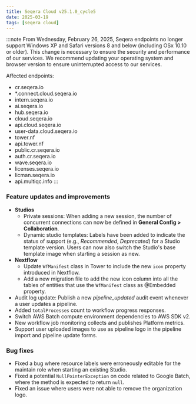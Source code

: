 ```yaml
---
title: Seqera Cloud v25.1.0_cycle5
date: 2025-03-19
tags: [seqera cloud]
---
```


:::note
From Wednesday, February 26, 2025, Seqera endpoints no longer support Windows XP and Safari versions 8 and below (including OSx 10.10 or older). This change is necessary to ensure the security and performance of our services. We recommend updating your operating system and browser version to ensure uninterrupted access to our services.

Affected endpoints: 
- cr.seqera.io
- *.connect.cloud.seqera.io
- intern.seqera.io
- ai.seqera.io
- hub.seqera.io
- cloud.seqera.io
- api.cloud.seqera.io
- user-data.cloud.seqera.io
- tower.nf
- api.tower.nf
- public.cr.seqera.io
- auth.cr.seqera.io
- wave.seqera.io
- licenses.seqera.io
- licman.seqera.io
- api.multiqc.info
:::

### Feature updates and improvements

- **Studios**
  - Private sessions: When adding a new session, the number of concurrent connections can now be defined in **General Config > Collaboration**.
  - Dynamic studio templates: Labels have been added to indicate the status of support (e.g., *Recommended*, *Deprecated*) for a Studio template version. Users can now also switch the Studio's base template image when starting a session as new.
- **Nextflow**
  - Update `WfManifest` class in Tower to include the new `icon` property introduced in Nextflow.
  - Add a new migration file to add the new icon column into all the tables of entities that use the `WfManifest` class as @Embedded property.
- Audit log update: Publish a new *pipeline_updated* audit event whenever a user updates a pipeline.
- Added `totalProcesses` count to workflow progress responses.
- Switch AWS Batch compute environment dependencies to AWS SDK v2.
- New workflow job monitoring collects and publishes Platform metrics.
- Support user uploaded images to use as pipeline logo in the pipeline import and pipeline update forms.

### Bug fixes

- Fixed a bug where resource labels were erroneously editable for the maintain role when starting an existing Studio.
- Fixed a potential `NullPointerException` on code related to Google Batch, where the method is expected to return `null`.
- Fixed an issue where users were not able to remove the organization logo.
